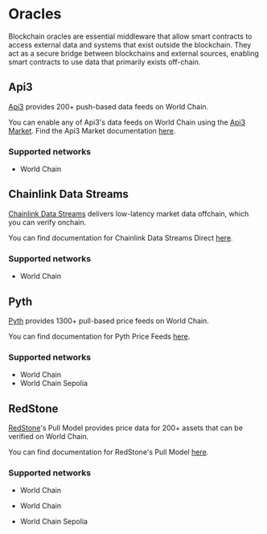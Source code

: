 # Oracles

Blockchain oracles are essential middleware that allow smart contracts to access external data and systems that exist outside the blockchain. They act as a secure bridge between blockchains and external sources, enabling smart contracts to use data that primarily exists off-chain.

## Api3

[Api3](https://api3.org/) provides 200+ push-based data feeds on World Chain.

You can enable any of Api3's data feeds on World Chain using the [Api3 Market](https://market.api3.org/world). Find the Api3 Market documentation [here](https://docs.api3.org/dapps/integration/).

### Supported networks

- World Chain

## Chainlink Data Streams

[Chainlink Data Streams](https://chain.link/) delivers low-latency market data offchain, which you can verify onchain.

You can find documentation for Chainlink Data Streams Direct [here](https://docs.chain.link/data-streams/streams-direct).

### Supported networks

- World Chain

## Pyth

[Pyth](https://www.pyth.network/) provides 1300+ pull-based price feeds on World Chain.

You can find documentation for Pyth Price Feeds [here](https://docs.pyth.network/price-feeds).

### Supported networks

- World Chain
- World Chain Sepolia

## RedStone

[RedStone](https://www.redstone.finance/)'s Pull Model provides price data for 200+ assets that can be verified on World Chain.

You can find documentation for RedStone's Pull Model [here](https://docs.redstone.finance/docs/dapps/redstone-pull/).

### Supported networks

- World Chain

- World Chain
- World Chain Sepolia